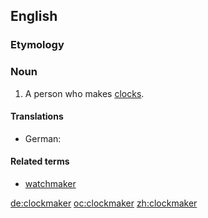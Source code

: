 ==English==

===Etymology===
{{compound|clock|maker}}

===Noun===
{{en-noun}}

# A person who makes [[clock]]s.

====Translations====
{{trans-top|person who makes clocks}}
* German: {{t+|de|Uhrmacher|m}}
{{trans-mid}}
{{trans-bottom}}

====Related terms====
* [[watchmaker]]

[[de:clockmaker]]
[[oc:clockmaker]]
[[zh:clockmaker]]